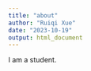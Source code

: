 ```yaml
---
title: "about"
author: "Ruiqi Xue"
date: "2023-10-19"
output: html_document
---
```


I am a student.